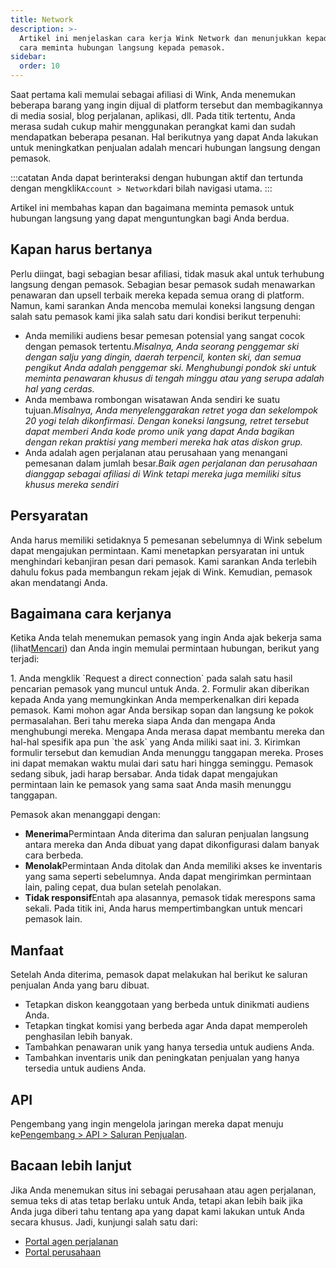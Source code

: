```yaml
---
title: Network
description: >-
  Artikel ini menjelaskan cara kerja Wink Network dan menunjukkan kepada Anda
  cara meminta hubungan langsung kepada pemasok.
sidebar:
  order: 10
---
```


Saat pertama kali memulai sebagai afiliasi di Wink, Anda menemukan beberapa barang yang ingin dijual di platform tersebut dan membagikannya di media sosial, blog perjalanan, aplikasi, dll.
Pada titik tertentu, Anda merasa sudah cukup mahir menggunakan perangkat kami dan sudah mendapatkan beberapa pesanan.
Hal berikutnya yang dapat Anda lakukan untuk meningkatkan penjualan adalah mencari hubungan langsung dengan pemasok.

:::catatan
Anda dapat berinteraksi dengan hubungan aktif dan tertunda dengan mengklik`Account > Network`dari bilah navigasi utama.
:::

Artikel ini membahas kapan dan bagaimana meminta pemasok untuk hubungan langsung yang dapat menguntungkan bagi Anda berdua.

## Kapan harus bertanya

Perlu diingat, bagi sebagian besar afiliasi, tidak masuk akal untuk terhubung langsung dengan pemasok. Sebagian besar pemasok sudah menawarkan penawaran dan upsell terbaik mereka kepada semua orang di platform.
Namun, kami sarankan Anda mencoba memulai koneksi langsung dengan salah satu pemasok kami jika salah satu dari kondisi berikut terpenuhi:

* Anda memiliki audiens besar pemesan potensial yang sangat cocok dengan pemasok tertentu.*Misalnya, Anda seorang penggemar ski dengan salju yang dingin, daerah terpencil, konten ski, dan semua pengikut Anda adalah penggemar ski. Menghubungi pondok ski untuk meminta penawaran khusus di tengah minggu atau yang serupa adalah hal yang cerdas.*
* Anda membawa rombongan wisatawan Anda sendiri ke suatu tujuan.*Misalnya, Anda menyelenggarakan retret yoga dan sekelompok 20 yogi telah dikonfirmasi. Dengan koneksi langsung, retret tersebut dapat memberi Anda kode promo unik yang dapat Anda bagikan dengan rekan praktisi yang memberi mereka hak atas diskon grup.*
* Anda adalah agen perjalanan atau perusahaan yang menangani pemesanan dalam jumlah besar.*Baik agen perjalanan dan perusahaan dianggap sebagai afiliasi di Wink tetapi mereka juga memiliki situs khusus mereka sendiri*

## Persyaratan

Anda harus memiliki setidaknya 5 pemesanan sebelumnya di Wink sebelum dapat mengajukan permintaan.
Kami menetapkan persyaratan ini untuk menghindari kebanjiran pesan dari pemasok. Kami sarankan Anda terlebih dahulu fokus pada membangun rekam jejak di Wink. Kemudian, pemasok akan mendatangi Anda.

## Bagaimana cara kerjanya

Ketika Anda telah menemukan pemasok yang ingin Anda ajak bekerja sama (lihat[Mencari](/studio/search/)) dan Anda ingin memulai permintaan hubungan, berikut yang terjadi:

<Steps>
  1. Anda mengklik `Request a direct connection` pada salah satu hasil pencarian pemasok yang muncul untuk Anda.
  2. Formulir akan diberikan kepada Anda yang memungkinkan Anda memperkenalkan diri kepada pemasok. Kami mohon agar Anda bersikap sopan dan langsung ke pokok permasalahan. Beri tahu mereka siapa Anda dan mengapa Anda menghubungi mereka. Mengapa Anda merasa dapat membantu mereka dan hal-hal spesifik apa pun `the ask` yang Anda miliki saat ini.
  3. Kirimkan formulir tersebut dan kemudian Anda menunggu tanggapan mereka. Proses ini dapat memakan waktu mulai dari satu hari hingga seminggu. Pemasok sedang sibuk, jadi harap bersabar. Anda tidak dapat mengajukan permintaan lain ke pemasok yang sama saat Anda masih menunggu tanggapan.
</Steps>


Pemasok akan menanggapi dengan:

* **Menerima**Permintaan Anda diterima dan saluran penjualan langsung antara mereka dan Anda dibuat yang dapat dikonfigurasi dalam banyak cara berbeda.
* **Menolak**Permintaan Anda ditolak dan Anda memiliki akses ke inventaris yang sama seperti sebelumnya. Anda dapat mengirimkan permintaan lain, paling cepat, dua bulan setelah penolakan.
* **Tidak responsif**Entah apa alasannya, pemasok tidak merespons sama sekali. Pada titik ini, Anda harus mempertimbangkan untuk mencari pemasok lain.

## Manfaat

Setelah Anda diterima, pemasok dapat melakukan hal berikut ke saluran penjualan Anda yang baru dibuat.

* Tetapkan diskon keanggotaan yang berbeda untuk dinikmati audiens Anda.
* Tetapkan tingkat komisi yang berbeda agar Anda dapat memperoleh penghasilan lebih banyak.
* Tambahkan penawaran unik yang hanya tersedia untuk audiens Anda.
* Tambahkan inventaris unik dan peningkatan penjualan yang hanya tersedia untuk audiens Anda.

## API

Pengembang yang ingin mengelola jaringan mereka dapat menuju ke[Pengembang > API > Saluran Penjualan](/developers/apis/#sales-channel-api).

## Bacaan lebih lanjut

Jika Anda menemukan situs ini sebagai perusahaan atau agen perjalanan, semua teks di atas tetap berlaku untuk Anda, tetapi akan lebih baik jika Anda juga diberi tahu tentang apa yang dapat kami lakukan untuk Anda secara khusus. Jadi, kunjungi salah satu dari:

* [Portal agen perjalanan](/travel-agent/what-is-agent/)
* [Portal perusahaan](/corporate/what-is-group/)


